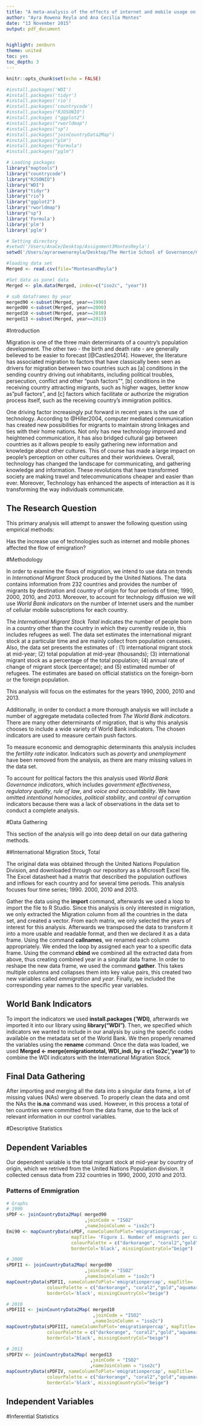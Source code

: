 ```yaml
---
title: "A meta-analysis of the effects of internet and mobile usage on migration"
author: "Ayra Rowena Reyla and Ana Cecilia Montes"
date: "13 November 2015"
output: pdf_document


highlight: zenburn
theme: united
toc: yes
toc_depth: 3
---
```



\newpage

```r
knitr::opts_chunk$set(echo = FALSE)

#install.packages('WDI')
#install.packages('tidyr')
#install.packages('rio')
#install.packages('countrycode')
#install.packages("RJOSONIO")  
#install.packages ("ggplot2")
#install.packages("rworldmap")
#install.packages("sp")
#install.packages("joinCountryData2Map")
#install.packages("plm")
#install.packages("Formula")
#install.packages("pglm")

# Loading packages
library("maptools")
library("countrycode")
library("RJSONIO")
library("WDI")
library("tidyr")
library("rio")
library("ggplot2")
library("rworldmap")
library("sp")
library('Formula')
library('plm')
library('pglm')

# Setting directory
#setwd('/Users/AnaCe/Desktop/Assignment3MontesReyla')
setwd('/Users/ayrarowenareyla/Desktop/The Hertie School of Governance/Collaborative Social Sciences/Assignment3MontesReyla/Assignment3MontesReyla')

#loading data set
Merged <- read.csv(file="MontesandReyla")

#Set data as panel data
Merged <- plm.data(Merged, index=c("iso2c", "year"))

# sub dataframes by year
merged90 <-subset(Merged, year==1990)
merged00 <-subset(Merged, year==2000)
merged10 <-subset(Merged, year==2010)
merged13 <-subset(Merged, year==2013)

```

#Introduction

Migration is one of the three main determinants of a country's population development. The other two - the birth and death rate - are generally believed to be easier to forecast [@Castles2014]. However, the literature has associated migration to factors that have classically been seen as drivers for migration between two countries such as [a] conditions in the sending country driving out inhabitants, including political troubles, persecution, conflict and other "push factors"", [b] conditions in the receiving country attracting migrants, such as higher wages, better know as "pull factors", and [c] factors which facilitate or authorize the migration process itself, such as the receiving country's immigration politics. 

One driving factor increasingly put forward in recent years is the use of technology. According to @Hiller2004, computer mediated communication has created new possibilities for migrants to maintain strong linkages and ties with their home nations. Not only has new technology improved and heightened communication, it has also bridged cultural gap between countries as it allows people to easily gathering new information and knowledge about other cultures. This of course has made a large impact on people's perception on other cultures and their worldviews. Overall, technology has changed the landscape for communicating, and gathering knowledge and information. These revolutions that have transformed society are making travel and telecommunications cheaper and easier than ever. Moreover, Technology has enhanced the aspects of interaction as it is transforming the way individuals communicate. 

## The Research Question
This primary analysis will attempt to answer the following question using empirical methods: 

Has the increase use of technologies such as internet and mobile phones affected the flow of emigration?


#Methodology

In order to examine the flows of migration, we intend to use data on trends in _International Migrant Stock_ produced by the United Nations. The data contains information from 232 countries and provides the number of migrants by destination and country of origin for four periods of time; 1990, 2000, 2010, and 2013. Moreover, to account for technology diffusion we will use _World Bank indicators_ on the number of Internet users and the number of cellular mobile subscriptions for each country. 

The _International Migrant Stock Total_ indicates the number of people born in a country other than the country in which they currently reside in, this includes refugees as well. The data set estimates the international migrant stock at a particular time and are mainly collect from population censuses. 
Also, the data set presents the estimates of : (1) international migrant stock at mid-year; (2) total population at mid-year (thousands); (3) international migrant stock as a percentage of the total population; (4) annual rate of change of migrant stock (percentage); and (5) estimated number of refugees. The estimates are based on official statistics on the foreign-born or the foreign population. 

This analysis will focus on the estimates for the years 1990, 2000, 2010 and 2013. 

Additionally, in order to conduct a more thorough analysis we will include a number of aggregate metadata collected from _The World Bank indicators_. There are many other determinants of migration, that is why this analysis chooses to include a wide variety of World Bank indicators. The chosen indicators are used to measure certain push factors. 

To measure economic and demographic determinants this analysis includes the _fertility rate_ indicator. Indicators such as _poverty_ and _unemployment_ have been removed from the analysis, as there are many missing values in the data set. 

To account for political factors the this analysis used  _World Bank Governance indicators_, which includes _government effectiveness_, _regulatory quality_, _rule of law_, and _voice and accountability_. We have omitted _intentional homocides_, _political stability_, and _control of corruption_ indicators because there was a lack of observations in the data set to conduct a complete analysis. 

#Data Gathering 

This section of the analysis will go into deep detail on our data gathering methods. 

##International Migration Stock, Total

The original data was obtained through the United Nations Population Division, and downloaded through our repository as a Microsoft Excel file. The Excel datasheet had a matrix that described the population outflows and inflows for each country and for several time periods. This analysis focuses four time series; 1990. 2000, 2010 and 2013. 

Gather the data using the **import** command, afterwards we used a loop to import the file to R Studio. Since this analysis is only interested in migration, we only extracted the Migration column from all the countries in the data set, and created a vector. From each matrix, we only selected the years of interest for this analysis. Afterwards we transposed the data to transform it into a more usable and readable format, and then we declared it as a data frame. Using the command **callnames**, we renamed each column appropriately. We ended the loop by assigned each year to a specific data frame. Using the command **cbind** we combined all the extracted data from above, thus creating combined year in a singular data frame. In order to reshape the new data frame, we used the command **gather**. This takes multiple columns and collapses them into key value pairs, this created two new variables called _emmigration_ and _year_. Finally, we included the corresponding year names to the specific year variables. 

## World Bank Indicators

To import the indicators we used **install.packages ('WDI)**, afterwards we imported it into our library using **library("WDI")**. Then, we specified which indicators we wanted to include in our analysis by using the specific codes available on the metadata set of the World Bank. We then properly renamed the variables using the **rename** command. Once the data was loaded, we used **Merged <- merge(emigrationtotal, WDI_indi, by = c('iso2c','year'))** to combine the WDI indicators with the International Migration Stock. 


## Final Data Gathering

After importing and merging all the data into a singular data frame, a lot of missing values (NAs) were observed. To properly clean the data and omit the NAs the **is.na** command was used. However, in this process a total of ten countries were committed from the data frame, due to the lack of relevant information in our control variables. 

#Descriptive Statistics

## Dependent Variables

Our dependent variable is the total migrant stock at mid-year by country of origin, which we retrived from the United Nations Population division. It collected census data from 232 countries in 1990, 2000, 2010 and 2013. 

### Patterns of Emmigration

```r
# Graphs
# 1990
sPDF <- joinCountryData2Map( merged90
                             ,joinCode = "ISO2"
                             ,nameJoinColumn = "iso2c")
Emi90 <- mapCountryData(sPDF, nameColumnToPlot='emigrationpercap', 
                        mapTitle= 'Figure 1. Number of emigrants per capita 1990', 
                        colourPalette = c("darkorange", "coral2","gold","aquamarine1", "cyan3", "blue","magenta"), 
                        borderCol='black', missingCountryCol="beige")

# 2000
sPDFII <- joinCountryData2Map( merged00
                             ,joinCode = "ISO2"
                             ,nameJoinColumn = "iso2c")
mapCountryData(sPDFII, nameColumnToPlot='emigrationpercap', mapTitle= 'Figure 2. Number of emigrants per capita 2000',
               colourPalette = c("darkorange", "coral2","gold","aquamarine1", "cyan3", "blue","magenta"),
               borderCol='black', missingCountryCol="beige")

# 2010
sPDFIII <- joinCountryData2Map( merged10
                                ,joinCode = "ISO2"
                                ,nameJoinColumn = "iso2c")
mapCountryData(sPDFIII, nameColumnToPlot='emigrationpercap', mapTitle= 'Figure 3. Number of emigrants per capita 2010',
               colourPalette = c("darkorange", "coral2","gold","aquamarine1", "cyan3", "blue","magenta"),
               borderCol='black', missingCountryCol="beige")

# 2013
sPDFIV <- joinCountryData2Map( merged13
                               ,joinCode = "ISO2"
                               ,nameJoinColumn = "iso2c")
mapCountryData(sPDFIV, nameColumnToPlot='emigrationpercap', mapTitle= 'Figure 4. Number of emigrants per capita 2013',
               colourPalette = c("darkorange", "coral2","gold","aquamarine1", "cyan3", "blue","magenta"),
               borderCol='black', missingCountryCol="beige")

```







## Independent Variables



#Inferential Statistics












